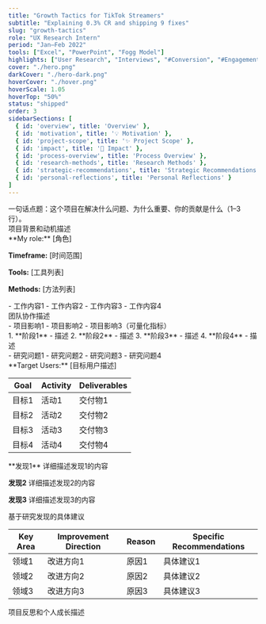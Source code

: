 ```yaml
---
title: "Growth Tactics for TikTok Streamers"
subtitle: "Explaining 0.3% CR and shipping 9 fixes"
slug: "growth-tactics"
role: "UX Research Intern"
period: "Jan–Feb 2022"
tools: ["Excel", "PowerPoint", "Fogg Model"]
highlights: ["User Research", "Interviews", "#Conversion", "#Engagement"]
cover: "./hero.png"
darkCover: "./hero-dark.png"
hoverCover: "./hover.png"
hoverScale: 1.05
hoverTop: "50%"
status: "shipped"
order: 3
sidebarSections: [
  { id: 'overview', title: 'Overview' },
  { id: 'motivation', title: '💡 Motivation' },
  { id: 'project-scope', title: '✨ Project Scope' },
  { id: 'impact', title: '📸 Impact' },
  { id: 'process-overview', title: 'Process Overview' },
  { id: 'research-methods', title: 'Research Methods' },
  { id: 'strategic-recommendations', title: 'Strategic Recommendations' },
  { id: 'personal-reflections', title: 'Personal Reflections' }
]
---
```



<Section heading="Overview">
一句话点题：这个项目在解决什么问题、为什么重要、你的贡献是什么（1–3 行）。
</Section>

<Section heading="💡 Motivation">
项目背景和动机描述
</Section>

<Section heading="✨ Project Scope">
**My role:** [角色]

**Timeframe:** [时间范围]

**Tools:** [工具列表]

**Methods:** [方法列表]
</Section>

<Section heading="🌈 What I worked on">
- 工作内容1
- 工作内容2
- 工作内容3
- 工作内容4
</Section>

<Section heading="🧑‍🤝‍🧑 Who I worked with">
团队协作描述
</Section>

<Section heading="📸 Impact">
- 项目影响1
- 项目影响2
- 项目影响3（可量化指标）
</Section>

<Section heading="Process overview">
1. **阶段1** - 描述
2. **阶段2** - 描述
3. **阶段3** - 描述
4. **阶段4** - 描述
</Section>

<Section heading="Key Research Questions">
- 研究问题1
- 研究问题2
- 研究问题3
- 研究问题4
</Section>

<Section heading="Research Methods">
**Target Users:** [目标用户描述]

| Goal | Activity | Deliverables |
|------|----------|--------------|
| 目标1 | 活动1 | 交付物1 |
| 目标2 | 活动2 | 交付物2 |
| 目标3 | 活动3 | 交付物3 |
| 目标4 | 活动4 | 交付物4 |
</Section>

<RichImage src="./flow.gif" caption="Funnel drop-off we discovered" />

<Section heading="Key Insights">
**发现1**
详细描述发现1的内容

**发现2**
详细描述发现2的内容

**发现3**
详细描述发现3的内容
</Section>

<PrototypeEmbed src="https://www.figma.com/embed?url=..." title="Prototype" />

<VideoEmbed src="https://www.youtube.com/embed/xxxxx" title="Walkthrough" />

<Section heading="Strategic Recommendations">
基于研究发现的具体建议

| Key Area | Improvement Direction | Reason | Specific Recommendations |
|----------|----------------------|--------|-------------------------|
| 领域1 | 改进方向1 | 原因1 | 具体建议1 |
| 领域2 | 改进方向2 | 原因2 | 具体建议2 |
| 领域3 | 改进方向3 | 原因3 | 具体建议3 |
</Section>

<Section heading="Personal Reflections">
项目反思和个人成长描述
</Section>
